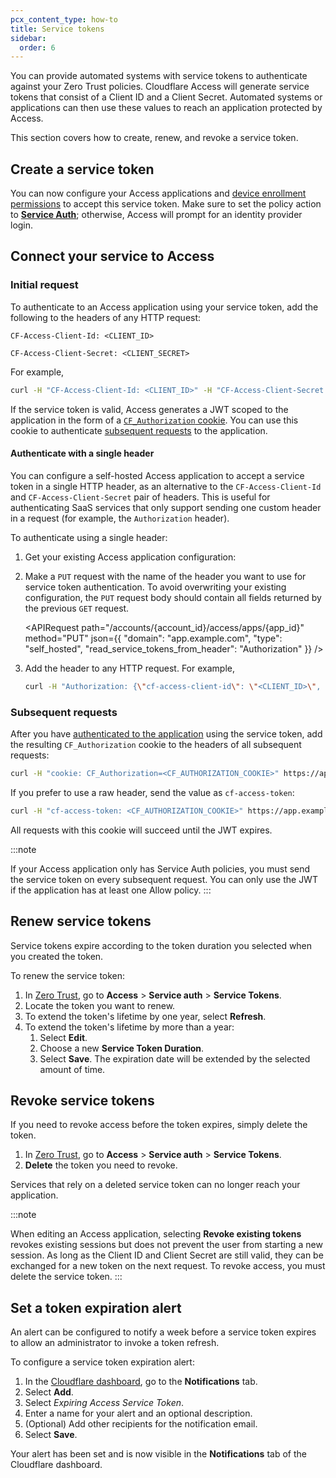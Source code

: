 ```yaml
---
pcx_content_type: how-to
title: Service tokens
sidebar:
  order: 6
---
```



You can provide automated systems with service tokens to authenticate against your Zero Trust policies. Cloudflare Access will generate service tokens that consist of a Client ID and a Client Secret. Automated systems or applications can then use these values to reach an application protected by Access.

This section covers how to create, renew, and revoke a service token.

## Create a service token

<Render file="access/create-service-token" />

You can now configure your Access applications and [device enrollment permissions](/cloudflare-one/connections/connect-devices/warp/deployment/device-enrollment/#check-for-service-token) to accept this service token. Make sure to set the policy action to [**Service Auth**](/cloudflare-one/policies/access/#service-auth); otherwise, Access will prompt for an identity provider login.

## Connect your service to Access

### Initial request

To authenticate to an Access application using your service token, add the following to the headers of any HTTP request:

`CF-Access-Client-Id: <CLIENT_ID>`

`CF-Access-Client-Secret: <CLIENT_SECRET>`

For example,

```sh
curl -H "CF-Access-Client-Id: <CLIENT_ID>" -H "CF-Access-Client-Secret: <CLIENT_SECRET>" https://app.example.com
```

If the service token is valid, Access generates a JWT scoped to the application in the form of a [`CF_Authorization` cookie](/cloudflare-one/identity/authorization-cookie/). You can use this cookie to authenticate [subsequent requests](#subsequent-requests) to the application.

#### Authenticate with a single header

You can configure a self-hosted Access application to accept a service token in a single HTTP header, as an alternative to the `CF-Access-Client-Id` and `CF-Access-Client-Secret` pair of headers. This is useful for authenticating SaaS services that only support sending one custom header in a request (for example, the `Authorization` header).

To authenticate using a single header:

1. Get your existing Access application configuration:

	<APIRequest
		path="/accounts/{account_id}/access/apps/{app_id}"
		method="GET"
	/>

2. Make a `PUT` request with the name of the header you want to use for service token authentication. To avoid overwriting your existing configuration, the `PUT` request body should contain all fields returned by the previous `GET` request.

	<APIRequest
		path="/accounts/{account_id}/access/apps/{app_id}"
		method="PUT"
		json={{
			"domain": "app.example.com",
			"type": "self_hosted",
			"read_service_tokens_from_header": "Authorization"
		}}
	/>

2. Add the header to any HTTP request. For example,

	```sh
	curl -H "Authorization: {\"cf-access-client-id\": \"<CLIENT_ID>\", \"cf-access-client-secret\": \"<CLIENT_SECRET>\"}" https://app.example.com
	```

### Subsequent requests

After you have [authenticated to the application](#initial-request) using the service token, add the resulting `CF_Authorization` cookie to the headers of all subsequent requests:

```sh
curl -H "cookie: CF_Authorization=<CF_AUTHORIZATION_COOKIE>" https://app.example.com
```

If you prefer to use a raw header, send the value as `cf-access-token`:

```sh
curl -H "cf-access-token: <CF_AUTHORIZATION_COOKIE>" https://app.example.com
```

All requests with this cookie will succeed until the JWT expires.

:::note

If your Access application only has Service Auth policies, you must send the service token on every subsequent request. You can only use the JWT if the application has at least one Allow policy.
:::

## Renew service tokens

Service tokens expire according to the token duration you selected when you created the token.

To renew the service token:

1. In [Zero Trust](https://one.dash.cloudflare.com), go to **Access** > **Service auth** > **Service Tokens**.
2. Locate the token you want to renew.
3. To extend the token's lifetime by one year, select **Refresh**.
4. To extend the token's lifetime by more than a year:
   1. Select **Edit**.
   2. Choose a new **Service Token Duration**.
   3. Select **Save**. The expiration date will be extended by the selected amount of time.

## Revoke service tokens

If you need to revoke access before the token expires, simply delete the token.

1. In [Zero Trust](https://one.dash.cloudflare.com), go to **Access** > **Service auth** > **Service Tokens**.
2. **Delete** the token you need to revoke.

Services that rely on a deleted service token can no longer reach your application.

:::note

When editing an Access application, selecting **Revoke existing tokens** revokes existing sessions but does not prevent the user from starting a new session. As long as the Client ID and Client Secret are still valid, they can be exchanged for a new token on the next request. To revoke access, you must delete the service token.
:::

## Set a token expiration alert

An alert can be configured to notify a week before a service token expires to allow an administrator to invoke a token refresh.

<AvailableNotifications product="Cloudflare Access" />

To configure a service token expiration alert:

1. In the [Cloudflare dashboard](https://dash.cloudflare.com), go to the **Notifications** tab.
2. Select **Add**.
3. Select _Expiring Access Service Token_.
4. Enter a name for your alert and an optional description.
5. (Optional) Add other recipients for the notification email.
6. Select **Save**.

Your alert has been set and is now visible in the **Notifications** tab of the Cloudflare dashboard.
